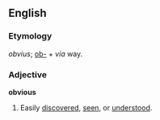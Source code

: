 ==English==

===Etymology===
{{L.}} ''obvius''; [[ob-]] + ''via'' way.

===Adjective===
'''obvious'''
# Easily [[discover]]ed, [[seen]], or [[understood]].